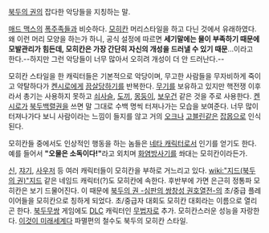 [[북두의 권]]의 잡다한 악당들을 지칭하는 말.

[[매드 맥스]]의 [[폭주족]]들과 비슷하다. [[모히칸]] 머리스타일을 하고 다닌 것에서 유래하였다. 왜 이런 머리 모양을 하는가 하니, 공식 설정에 따르면 '''세기말에는 물이 부족하기 때문에 모발관리가 힘든데, 모히칸은 가장 간단히 자신의 개성을 드러낼 수 있기 때문'''...이라고 한다.--하지만 그런 악당들이 너무 많아서 오히려 개성이 더 안 드러난다.--

모히칸 스타일을 한 캐릭터들은 기본적으로 악당이며, 무고한 사람들을 무자비하게 죽이고 약탈하다가 [[켄시로]]에게 [[끔살]]당하기를 반복한다. [[무기]]를 보유하고 있지만 핵전쟁 이후라서 총기는 사용하지 못하고 [[쇠사슬]], [[도끼]], [[몽둥이]], [[보우건]] 같은 것을 주로 사용한다. [[켄시로]]가 [[북두백렬권]]을 쓰면 말 그대로 수백 명씩 터져나가는 모습을 보여준다. 너무 많이 터져나가다 보니 사람이라는 느낌이 들지를 않고 거의 [[오크]]나 [[고블린]]같은 [[잡몹]]으로 인식된다.

모히칸들 중에서도 인상적인 행동을 하는 놈들은 [[네타 캐릭터]]로서 인기를 얻기도 한다. 예를 들어서 '''"오물은 소독이다!"'''라고 외치며 [[화염방사기]]를 쏴대는 모히칸이라든가.

[[신]], [[쟈기]], [[사우저]] 등 여러 캐릭터들이 모히칸을 부하로 거느리고 있다. [[wiki:"지드(북두의 권)"지드]] 같은 네임드 캐릭터(?)도 모히칸에 속한다. 후반부에 가면 은근히 정통파 모히칸은 보기 드물어진다.
이 때문에 [[북두의 권 -심판의 쌍창성 권호열전-]]의 초/중급 플레이어들을 모히칸으로 칭하게 되었다. 초/중급자 대회도 모히칸 대회라는 이름으로 열리곤 한다. [[북두무쌍]] 게임에도 [[DLC]] 캐릭터인 [[무법자]]로 추가. 모히칸스러운 성능을 자랑한다.
[[이것이 미래세계다]] 파멸편의 철수도 북두의 모히칸 스타일.
